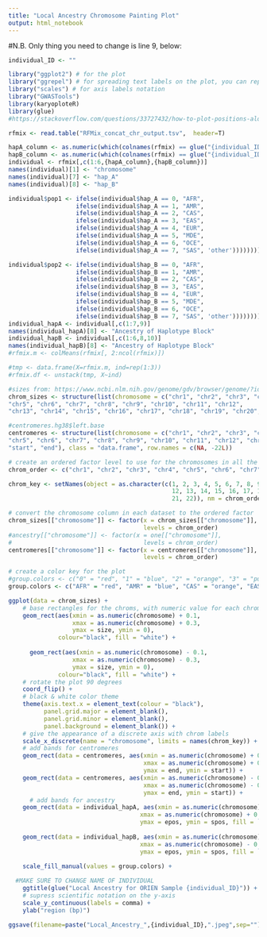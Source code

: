 ```yaml
---
title: "Local Ancestry Chromosome Painting Plot"
output: html_notebook
---
```



#N.B. Only thing you need to change is line 9, below:
```r
individual_ID <- ""
```


```r
library("ggplot2") # for the plot
library("ggrepel") # for spreading text labels on the plot, you can replace with `geom_text` if you want
library("scales") # for axis labels notation
library("GWASTools")
library(karyoploteR) 
library(glue)
#https://stackoverflow.com/questions/33727432/how-to-plot-positions-along-a-chromosome-graphic
```

```r
rfmix <- read.table("RFMix_concat_chr_output.tsv",  header=T)
```

```r
hapA_column <- as.numeric(which(colnames(rfmix) == glue("{individual_ID}.0"))) #FIND WHERE INDIVIDUAL IS IN TABLE
hapB_column <- as.numeric(which(colnames(rfmix) == glue("{individual_ID}.1")))
individual <- rfmix[,c(1:6,{hapA_column},{hapB_column})]
names(individual)[1] <- "chromosome"
names(individual)[7] <- "hap_A"
names(individual)[8] <- "hap_B"

individual$pop1 <- ifelse(individual$hap_A == 0, "AFR",
                   ifelse(individual$hap_A == 1, "AMR",
                   ifelse(individual$hap_A == 2, "CAS",
                   ifelse(individual$hap_A == 3, "EAS",
                   ifelse(individual$hap_A == 4, "EUR",
                   ifelse(individual$hap_A == 5, "MDE",
                   ifelse(individual$hap_A == 6, "OCE",
                   ifelse(individual$hap_A == 7, "SAS", 'other'))))))))

individual$pop2 <- ifelse(individual$hap_B == 0, "AFR",
                   ifelse(individual$hap_B == 1, "AMR",
                   ifelse(individual$hap_B == 2, "CAS",
                   ifelse(individual$hap_B == 3, "EAS",
                   ifelse(individual$hap_B == 4, "EUR",
                   ifelse(individual$hap_B == 5, "MDE",
                   ifelse(individual$hap_B == 6, "OCE",
                   ifelse(individual$hap_B == 7, "SAS", 'other'))))))))
individual_hapA <- individual[,c(1:7,9)]
names(individual_hapA)[8] <- "Ancestry of Haplotype Block"
individual_hapB <- individual[,c(1:6,8,10)]
names(individual_hapB)[8] <- "Ancestry of Haplotype Block"
#rfmix.m <- colMeans(rfmix[, 2:ncol(rfmix)])

#tmp <- data.frame(X=rfmix.m, ind=rep(1:3))
#rfmix.df <- unstack(tmp, X~ind)

```

```r
#sizes from: https://www.ncbi.nlm.nih.gov/genome/gdv/browser/genome/?id=GCF_000001405.40
chrom_sizes <- structure(list(chromosome = c("chr1", "chr2", "chr3", "chr4", 
"chr5", "chr6", "chr7", "chr8", "chr9", "chr10", "chr11", "chr12", 
"chr13", "chr14", "chr15", "chr16", "chr17", "chr18", "chr19", "chr20", "chr21", "chr22"), size = c(248956422L, 242193529L, 198295559L, 190214555L, 181538259L, 170805979L, 159345973L, 145138636L, 138394717L, 133797422L, 135086622L, 133275309L, 114364328L, 107043718L, 101991189L, 90338345L, 83257441L, 80373285L, 58617616L, 64444167L, 46709983L, 50818468L)), .Names = c("chromosome", "size"), class = "data.frame", row.names = c(NA, -22L))

#centromeres.hg38$left.base
centromeres <- structure(list(chromosome = c("chr1", "chr2", "chr3", "chr4", 
"chr5", "chr6", "chr7", "chr8", "chr9", "chr10", "chr11", "chr12", "chr13", "chr14", "chr15", "chr16", "chr17","chr18", "chr19", "chr20", "chr21", "chr22"), start = c(122026460L, 92188146L, 90772459L, 49708101L, 46485901L, 58553889L, 58169654L, 44033745L, 43236168L, 39686683L, 51078349L, 34769408L, 16000001L, 16000001L, 17000001L, 36311159L, 22813680L, 15460900L, 24498981L, 26436233L, 10864561L, 12954789L), end = c(125184587L, 94090557L, 93655574L, 51743951L, 50059807L, 59829934L, 60828234L, 45877265L, 45518558L, 41593521L, 54425074L, 37185252L, 18051248L, 18173523L, 19725254L, 38280682L, 26885980L, 20861206, 27190874L, 30038348L, 12915808L, 15054318L)), .Names = c("chromosome", 
"start", "end"), class = "data.frame", row.names = c(NA, -22L))

# create an ordered factor level to use for the chromosomes in all the datasets
chrom_order <- c("chr1", "chr2", "chr3", "chr4", "chr5", "chr6", "chr7","chr8", "chr9", "chr10", "chr11", "chr12", "chr13", "chr14", "chr15", "chr16", "chr17", "chr18", "chr19", "chr20", "chr21", "chr22")

chrom_key <- setNames(object = as.character(c(1, 2, 3, 4, 5, 6, 7, 8, 9, 10, 11, 
                                              12, 13, 14, 15, 16, 17, 18, 19, 20, 
                                              21, 22)), nm = chrom_order)

# convert the chromosome column in each dataset to the ordered factor
chrom_sizes[["chromosome"]] <- factor(x = chrom_sizes[["chromosome"]], 
                                      levels = chrom_order)
#ancestry[["chromosome"]] <- factor(x = one[["chromosome"]], 
#                                     levels = chrom_order)
centromeres[["chromosome"]] <- factor(x = centromeres[["chromosome"]], 
                                      levels = chrom_order)

# create a color key for the plot
#group.colors <- c("0" = "red", "1" = "blue", "2" = "orange", "3" = "purple", "4" = "yellow", "5" =  "pink", "6" = "green", "7" = "black")
group.colors <- c("AFR" = "red", "AMR" = "blue", "CAS" = "orange", "EAS" = "purple", "EUR" = "yellow", "MDE" =  "pink", "OCE" = "green", "SAS" = "black")
```

```r
ggplot(data = chrom_sizes) + 
    # base rectangles for the chroms, with numeric value for each chrom on the x-axis
    geom_rect(aes(xmin = as.numeric(chromosome) + 0.1, 
                  xmax = as.numeric(chromosome) + 0.3, 
                  ymax = size, ymin = 0), 
              colour="black", fill = "white") + 
  
      geom_rect(aes(xmin = as.numeric(chromosome) - 0.1, 
                  xmax = as.numeric(chromosome) - 0.3, 
                  ymax = size, ymin = 0), 
              colour="black", fill = "white") + 
    # rotate the plot 90 degrees
    coord_flip() +
    # black & white color theme 
    theme(axis.text.x = element_text(colour = "black"), 
          panel.grid.major = element_blank(), 
          panel.grid.minor = element_blank(), 
          panel.background = element_blank()) + 
    # give the appearance of a discrete axis with chrom labels
    scale_x_discrete(name = "chromosome", limits = names(chrom_key)) +
    # add bands for centromeres
    geom_rect(data = centromeres, aes(xmin = as.numeric(chromosome) + 0.1, 
                                      xmax = as.numeric(chromosome) + 0.3, 
                                      ymax = end, ymin = start)) +
    geom_rect(data = centromeres, aes(xmin = as.numeric(chromosome) - 0.1, 
                                      xmax = as.numeric(chromosome) - 0.3, 
                                      ymax = end, ymin = start)) +
      # add bands for ancestry
    geom_rect(data = individual_hapA, aes(xmin = as.numeric(chromosome) + 0.1, 
                                     xmax = as.numeric(chromosome) + 0.3, 
                                     ymax = epos, ymin = spos, fill = `Ancestry of Haplotype Block`)) + 
  
    geom_rect(data = individual_hapB, aes(xmin = as.numeric(chromosome) - 0.1, 
                                     xmax = as.numeric(chromosome) - 0.3, 
                                     ymax = epos, ymin = spos, fill = `Ancestry of Haplotype Block`)) + 
  
    scale_fill_manual(values = group.colors) +

  #MAKE SURE TO CHANGE NAME OF INDIVIDUAL
    ggtitle(glue("Local Ancestry for ORIEN Sample {individual_ID}")) +
    # supress scientific notation on the y-axis
    scale_y_continuous(labels = comma) +
    ylab("region (bp)")

ggsave(filename=paste("Local_Ancestry_",{individual_ID},".jpeg",sep=""), width=10, height=10, units="in", res=1000, device = jpeg) 
```
